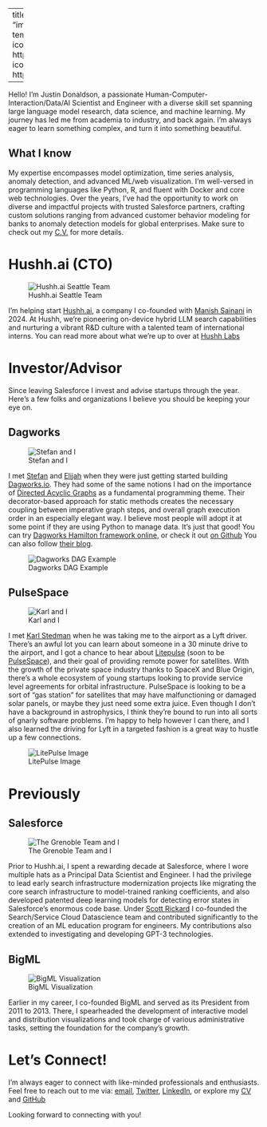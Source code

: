 
---
title: "About Me"
image: "images/me.jpeg"
about:
  template: marquee
  links:
    - icon: twitter
      text: twitter
      href: https://twitter.com/omgjjd
    - icon: github
      text: Github
      href: https://github.com/jdonaldson

---

Hello! I'm Justin Donaldson, a passionate Human-Computer-Interaction/Data/AI
Scientist and Engineer with a diverse skill set spanning large language model
research, data science, and machine learning. My journey has led me from
academia to industry, and back again.  I'm always eager to learn something
complex, and turn it into something beautiful.


## What I know

My expertise encompasses model optimization, time series analysis, anomaly
detection, and advanced ML/web visualization. I'm well-versed in programming
languages like Python, R, and fluent with Docker and core web technologies.
Over the years, I've had the opportunity to work on diverse and impactful
projects with trusted Salesforce partners, crafting custom solutions ranging
from advanced customer behavior modeling for banks to anomaly detection models
for global enterprises.  Make sure to check out my [C.V.](cv.qmd) for more
details.

# Hushh.ai (CTO)

![Hushh.ai Seattle Team](images/hushh_ai.jpeg)

I'm helping start [Hushh.ai](http://www.hush.ai), a company I co-founded with
[Manish Sainani](https://www.linkedin.com/in/manishsainani/) in 2024. At Hushh,
we're pioneering on-device hybrid LLM search capabilities and nurturing a
vibrant R&D culture with a talented team of international interns. You can read
more about what we're up to over at [Hushh Labs](https://hushh-labs.github.io/hushh-labs-blog/)


# Investor/Advisor

Since leaving Salesforce I invest and advise startups through the year.  Here's
a few folks and organizations I believe you should be keeping your eye on.

## Dagworks
![Stefan and I](images/stefan.jpeg)

I met [Stefan](https://www.linkedin.com/in/skrawczyk/) and
[Elijah](https://www.linkedin.com/in/elijahbenizzy/) when they were just
getting started building [Dagworks.io](https://www.dagworks.io/).  They had
some of the same notions I had on the importance of [Directed Acyclic
Graphs](https://en.wikipedia.org/wiki/Directed_acyclic_graph) as a fundamental
programming theme.  Their decorator-based approach for static methods creates
the necessary coupling between imperative graph steps, and overall graph
execution order in an especially elegant way.  I believe most people will adopt
it at some point if they are using Python to manage data.  It's just that good!
You can try [Dagworks Hamilton framework online](https://www.tryhamilton.dev/), or check it out [on Github](https://github.com/dagworks-inc/hamilton)
You can also follow [their blog](https://blog.dagworks.io/).

![Dagworks DAG Example](https://www.dagworks.io/lineage_view.png)


## PulseSpace
![Karl and I](images/karl.jpeg)

I met [Karl Stedman](https://www.linkedin.com/in/thekarlstedman/) when he was
taking me to the airport as a Lyft driver.  There's an awful lot you can learn
about someone in a 30 minute drive to the airport, and I got a chance to hear
about [Litepulse](https://www.litepulse.com/) (soon to be
[PulseSpace](https://pulsespace.com/)), and their goal of providing remote
power for satellites.  With the growth of the private space industry thanks to
SpaceX and Blue Origin, there's a whole ecosystem of young startups looking to
provide service level agreements for orbital infrastructure.  PulseSpace is
looking to be a sort of "gas station" for satellites that may have
malfunctioning or damaged solar panels, or maybe they just need some extra
juice.  Even though I don't have a background in astrophysics, I think they're
bound to run into all sorts of gnarly software problems.  I'm happy to help
however I can there, and I also learned the driving for Lyft in a targeted
fashion is a great way to hustle up a few connections.

![LitePulse Image](https://static.wixstatic.com/media/581152_d1fa99b059f446ec819742500e0458e1~mv2.png/v1/fill/w_2123,h_729,al_c,q_90,enc_auto/581152_d1fa99b059f446ec819742500e0458e1~mv2.png)

# Previously

## Salesforce

![The Grenoble Team and I](images/grenoble.jpeg)

Prior to Hushh.ai, I spent a rewarding decade at Salesforce, where I wore
multiple hats as a Principal Data Scientist and Engineer. I had the privilege
to lead early search infrastructure modernization projects like migrating the
core search infrastructure to model-trained ranking coefficients, and also
developed patented deep learning models for detecting error states in
Salesforce's enormous code base. Under [Scott
Rickard](https://www.linkedin.com/in/scottrickard/) I co-founded the
Search/Service Cloud Datascience team and contributed significantly to the
creation of an ML education program for engineers. My contributions also
extended to investigating and developing GPT-3 technologies.




## BigML

![BigML Visualization](images/bigml.jpeg)

Earlier in my career, I co-founded BigML and served as its President from 2011
to 2013. There, I spearheaded the development of interactive model and
distribution visualizations and took charge of various administrative tasks,
setting the foundation for the company's growth.


# Let's Connect!

I'm always eager to connect with like-minded professionals and enthusiasts.
Feel free to reach out to me via:
[email](mailto:jjd@jjd.io),
[Twitter](https://twitter.com/omgjjd),
[LinkedIn](https://www.linkedin.com/in/jjustindonaldson/), or explore my
[CV](http://jdonaldson.github.io/cv) and
[GitHub](https://www.github.com/jdonaldson)

Looking forward to connecting with you!

